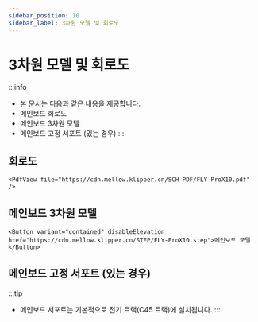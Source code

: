 ```yaml
---
sidebar_position: 10
sidebar_label: 3차원 모델 및 회로도
---
```


# 3차원 모델 및 회로도


:::info
* 본 문서는 다음과 같은 내용을 제공합니다.
* 메인보드 회로도
* 메인보드 3차원 모델
* 메인보드 고정 서포트 (있는 경우)
:::

## 회로도

    <PdfView file="https://cdn.mellow.klipper.cn/SCH-PDF/FLY-ProX10.pdf" />


## 메인보드 3차원 모델

    <Button variant="contained" disableElevation href="https://cdn.mellow.klipper.cn/STEP/FLY-ProX10.step">메인보드 모델</Button>


## 메인보드 고정 서포트 (있는 경우)

:::tip
* 메인보드 서포트는 기본적으로 전기 트랙(C45 트랙)에 설치됩니다.
:::